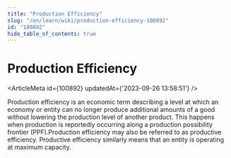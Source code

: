 ```yaml
---
title: "Production Efficiency"
slug: "/en/learn/wiki/production-efficiency-100892"
id: "100892"
hide_table_of_contents: true
---
```



# Production Efficiency

<ArticleMeta id={100892} updatedAt={'2023-09-26 13:58:51'} />
<div className='border-solid border-b border-t-0 my-4 border-[var(--ifm-color-gray-300)]' />

Production efficiency is an economic term describing a level at which an economy or entity can no longer produce additional amounts of a good without lowering the production level of another product. This happens when production is reportedly occurring along a production possibility frontier (PPF).Production efficiency may also be referred to as productive efficiency. Productive efficiency similarly means that an entity is operating at maximum capacity.
